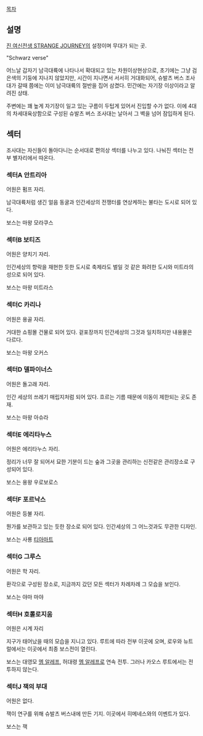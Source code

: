 [[목차]]

== 설명 ==
[[진 여신전생 STRANGE JOURNEY]]의 설정이며 무대가 되는 곳.

"Schwarz verse"

어느날 갑자기 남극대륙에 나타나서 확대되고 있는 차원이상현상으로, 초기에는 그냥 검은색의 기둥에 지나지 않았지만, 시간이 지나면서 서서히 거대화되어, 슈발츠 버스 조사대가 갈때 쯤에는 이미 남극대륙의 절반을 집어 삼켰다. 민간에는 자기장 이상이라고 알려진 상태.

주변에는 꽤 높게 자기장이 일고 있는 구름이 두텁게 있어서 진입할 수가 없다. 이에 4대의 차세대육상함으로 구성된 슈발츠 버스 조사대는 날아서 그 벽을 넘어 잠입하게 된다.

== 섹터 ==
조사대는 자신들이 돌아다니는 순서대로 편의상 섹터를 나누고 있다. 나눠진 섹터는 전부 별자리에서 따온다.

=== 섹터A 안트리아 ===
어원은 펌프 자리. 

남극대륙처럼 생긴 얼음 동굴과 인간세상의 전쟁터를 연상케하는 불타는 도시로 되어 있다.

보스는 마왕 모라쿠스

=== 섹터B 보티즈 ===
어원은 양치기 자리. 

인간세상의 향락을 재현한 듯한 도시로 축제라도 벌일 것 같은 화려한 도시와 미트라의 성으로 되어 있다.

보스는 마왕 미트라스

=== 섹터C 카리나 ===
어원은 용골 자리.

거대한 쇼핑몰 건물로 되어 있다. 겉포장까지 인간세상의 그것과 일치하지만 내용물은 다르다.

보스는 마왕 오커스

=== 섹터D 델파이너스 ===
어원은 돌고래 자리.

인간 세상의 쓰레기 매립지처럼 되어 있다. 흐르는 기름 때문에 이동이 제한되는 곳도 존재.

보스는 마왕 아슈라

=== 섹터E 에리타누스 ===
어원은 에리타누스 자리.

정리가 너무 잘 되어서 묘한 기분이 드는 숲과 그곳을 관리하는 신전같은 관리장소로 구성되어 있다.

보스는 용왕 우로보로스

=== 섹터F 포르낙스 ===
어원은 등불 자리.

뭔가를 보관하고 있는 듯한 장소로 되어 있다. 인간세상의 그 어느것과도 무관한 디자인.

보스는 사룡 [[티아마트]]

=== 섹터G 그루스 ===
어원은 학 자리.

환각으로 구성된 장소로, 지금까지 갔던 모든 섹터가 차례차례 그 모습을 보인다.

보스는 야마 마야

=== 섹터H 호롤로지움 ===
어원은 시계 자리

지구가 태어났을 때의 모습을 지니고 있다. 루트에 따라 전부 이곳에 오며, 로우와 뉴트럴에서는 이곳에서 최종 보스전이 열린다.

보스는 대영모 [[멤 알레프]], 허대령 [[멤 알레프]]로 연속 전투. 그러나 카오스 루트에서는 전투하지 않는다.

=== 섹터J 잭의 부대 ===
어원은 없다. 

잭이 연구를 위해 슈발츠 버스내에 만든 기지. 이곳에서 히메네스와의 이벤트가 있다. 

보스는 잭 
